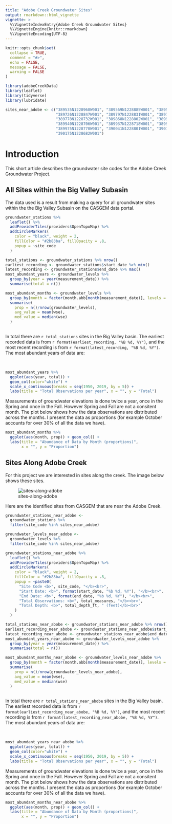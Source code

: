 ```yaml
---
title: "Adobe Creek Groundwater Sites"
output: rmarkdown::html_vignette
vignette: >
  %\VignetteIndexEntry{Adobe Creek Groundwater Sites}
  %\VignetteEngine{knitr::rmarkdown}
  %\VignetteEncoding{UTF-8}
---
```


```r
knitr::opts_chunk$set(
  collapse = TRUE,
  comment = "#>", 
  echo = FALSE, 
  message = FALSE,
  warning = FALSE
)
```

```r
library(adobeCreekData)
library(leaflet)
library(tidyverse)
library(lubridate)

sites_near_adobe <- c("389535N1228968W001", "389569N1228885W001", "389592N1228971W001", 
                      "389726N1228847W001", "389797N1228831W001", "389796N1228819W002", 
                      "389778N1228732W001", "389868N1228802W001", "389930N1228687W001", 
                      "389940N1228706W001", "389937N1228718W001", "389937N1228751W001", 
                      "389975N1228770W001", "390041N1228801W001", "390149N1228719W001", 
                      "390175N1228682W001")
```

# Introduction 

This short article describes the groundwater site codes for the Adobe Creek Groundwater Project. 

## All Sites within the Big Valley Subasin

The data used is a result from making a query for all groundwater sites within the 
the Big Valley Subasin on the CASGEM data portal.

```r
groundwater_stations %>% 
  leaflet() %>% 
  addProviderTiles(providers$OpenTopoMap) %>% 
  addCircleMarkers(
    color = "black", weight = 2,
    fillColor = "#2b83ba", fillOpacity = .8, 
    popup = ~site_code
  ) 
```

```r
total_stations <- groundwater_stations %>% nrow()
earliest_recording <- groundwater_stations$start_date %>% min()
latest_recording <- groundwater_stations$end_date %>% max()
most_abundant_years <- groundwater_levels %>% 
  group_by(year = year(measurement_date)) %>%
  summarise(total = n())

most_abundant_months <- groundwater_levels %>% 
  group_by(month = factor(month.abb[month(measurement_date)], levels = month.abb)) %>% 
  summarise(
    prop = n()/nrow(groundwater_levels), 
    avg_value = mean(wse), 
    med_value = median(wse)
  )
  
```

In total there are `r total_stations` sites in the Big Valley basin. The earliest recorded data
is from `r format(earliest_recording, "%B %d, %Y")`, and the most recent recording is from 
`r format(latest_recording, "%B %d, %Y")`. The most abundant years of data are:

<br>

```r
most_abundant_years %>% 
  ggplot(aes(year, total)) + 
  geom_col(color="white") + 
  scale_x_continuous(breaks = seq(1950, 2019, by = 5)) + 
  labs(title = "Total Observations per year", x = "", y = "Total")
```

Measurements of groundwater elevations is done twice a year, once in the Spring and 
once in the Fall. However Spring and Fall are not a consitent month. The plot below shows
how the data observations are distributed across the months. I present the data as
proportions (for example October accounts for over 30% of all the data we have).


```r
most_abundant_months %>% 
  ggplot(aes(month, prop)) + geom_col() + 
  labs(title = "Abundance of Data by Month (proportions)", 
       x = "", y = "Proportion")
```

## Sites Along Adobe Creek 

For this project we are interested in sites along the creek. The image below shows these sites.

![sites-along-adobe](adobe-creek-sites.png)

Here are the identified sites from CASGEM that are near the Adobe Creek.

```r
groundwater_stations_near_adobe <- 
  groundwater_stations %>% 
  filter(site_code %in% sites_near_adobe)

groundwater_levels_near_adobe <- 
  groundwater_levels %>% 
  filter(site_code %in% sites_near_adobe)

groundwater_stations_near_adobe %>% 
  leaflet() %>% 
  addProviderTiles(providers$OpenTopoMap) %>% 
  addCircleMarkers(
    color = "black", weight = 2,
    fillColor = "#2b83ba", fillOpacity = .8, 
    popup = ~paste0(
      "Site Code <b>", site_code, "</b><br>", 
      "Start Date: <b>", format(start_date, "%b %d, %Y"), "</b><br>",
      "End Date: <b>", format(end_date, "%b %d, %Y"), "</b><br>", 
      "Total Observations: <b>", total_measures, "</b><br>", 
      "Total Depth: <b>", total_depth_ft, " (feet)</b><br>"
    )
  ) 
```


```r
total_stations_near_abobe <- groundwater_stations_near_adobe %>% nrow()
earliest_recording_near_abobe <- groundwater_stations_near_adobe$start_date %>% min()
latest_recording_near_abobe <- groundwater_stations_near_adobe$end_date %>% max()
most_abundant_years_near_abobe <- groundwater_levels_near_adobe %>% 
  group_by(year = year(measurement_date)) %>%
  summarise(total = n())

most_abundant_months_near_abobe <- groundwater_levels_near_adobe %>% 
  group_by(month = factor(month.abb[month(measurement_date)], levels = month.abb)) %>% 
  summarise(
    prop = n()/nrow(groundwater_levels_near_adobe), 
    avg_value = mean(wse), 
    med_value = median(wse)
  )
  
```

In total there are `r total_stations_near_abobe` sites in the Big Valley basin. The earliest recorded data
is from `r format(earliest_recording_near_abobe, "%B %d, %Y")`, and the most recent recording is from 
`r format(latest_recording_near_abobe, "%B %d, %Y")`. The most abundant years of data are:

<br>

```r
most_abundant_years_near_abobe %>% 
  ggplot(aes(year, total)) + 
  geom_col(color="white") + 
  scale_x_continuous(breaks = seq(1950, 2019, by = 5)) + 
  labs(title = "Total Observations per year", x = "", y = "Total")
```

Measurements of groundwater elevations is done twice a year, once in the Spring and 
once in the Fall. However Spring and Fall are not a consitent month. The plot below shows
how the data observations are distributed across the months. I present the data as
proportions (for example October accounts for over 30% of all the data we have).


```r
most_abundant_months_near_abobe %>% 
  ggplot(aes(month, prop)) + geom_col() + 
  labs(title = "Abundance of Data by Month (proportions)", 
       x = "", y = "Proportion")
```













